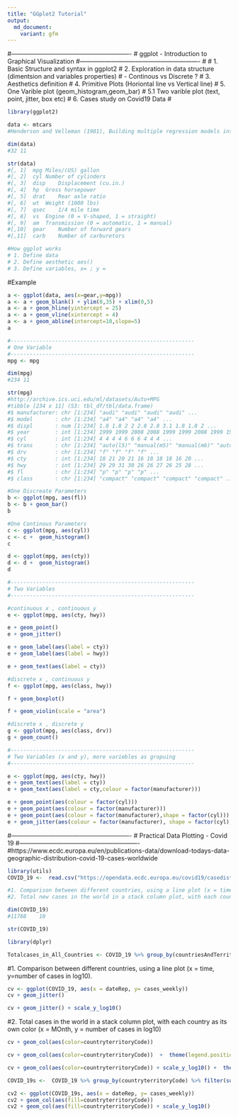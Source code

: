 ```yaml
---
title: "GGplot2 Tutorial"
output:
  md_document:
    variant: gfm
---
```


#----------------------------------------------------------
# ggplot -  Introduction to Graphical Visualization 
#----------------------------------------------------------
#
# 1. Basic Structure and syntax in ggplot2
# 2. Exploration in data structure (dimentsion and variables properties)
#    - Continous vs Discrete ? 
# 3. Aesthetics definition 
# 4. Primitive Plots (Horiontal line vs Vertical line)
# 5. One Varible plot (geom_histogram,geom_bar)
#    5.1 Two varible plot (text, point, jitter, box etc)
# 6. Cases study on Covid19 Data
#

```r
library(ggplot2)

data <- mtcars
#Henderson and Velleman (1981), Building multiple regression models interactively. Biometrics, 37, 391Ã¢411.

dim(data)
#32 11

str(data)
#[, 1]	mpg	Miles/(US) gallon
#[, 2]	cyl	Number of cylinders
#[, 3]	disp	Displacement (cu.in.)
#[, 4]	hp	Gross horsepower
#[, 5]	drat	Rear axle ratio
#[, 6]	wt	Weight (1000 lbs)
#[, 7]	qsec	1/4 mile time
#[, 8]	vs	Engine (0 = V-shaped, 1 = straight)
#[, 9]	am	Transmission (0 = automatic, 1 = manual)
#[,10]	gear	Number of forward gears
#[,11]	carb	Number of carburetors

#How ggplot works 
# 1. Define data 
# 2. Define aesthetic aes() 
# 3. Define variables, x= ; y =
```

#Example
```r
a <- ggplot(data, aes(x=gear,y=mpg)) 
a <- a + geom_blank() + ylim(0,35) + xlim(0,5)
a <- a + geom_hline(yintercept = 25)
a <- a + geom_vline(xintercept = 4)
a <- a + geom_abline(intercept=10,slope=5)
a 

```


```r
#----------------------------------------------------------
# One Variable
#----------------------------------------------------------
mpg <- mpg 

dim(mpg)
#234 11

str(mpg)
#http://archive.ics.uci.edu/ml/datasets/Auto+MPG
#tibble [234 x 11] (S3: tbl_df/tbl/data.frame)
#$ manufacturer: chr [1:234] "audi" "audi" "audi" "audi" ...
#$ model       : chr [1:234] "a4" "a4" "a4" "a4" ...
#$ displ       : num [1:234] 1.8 1.8 2 2 2.8 2.8 3.1 1.8 1.8 2 ...
#$ year        : int [1:234] 1999 1999 2008 2008 1999 1999 2008 1999 1999 2008 ...
#$ cyl         : int [1:234] 4 4 4 4 6 6 6 4 4 4 ...
#$ trans       : chr [1:234] "auto(l5)" "manual(m5)" "manual(m6)" "auto(av)" ...
#$ drv         : chr [1:234] "f" "f" "f" "f" ...
#$ cty         : int [1:234] 18 21 20 21 16 18 18 18 16 20 ...
#$ hwy         : int [1:234] 29 29 31 30 26 26 27 26 25 28 ...
#$ fl          : chr [1:234] "p" "p" "p" "p" ...
#$ class       : chr [1:234] "compact" "compact" "compact" "compact" ...

#One Discreate Parameters
b <- ggplot(mpg, aes(fl))
b <- b + geom_bar() 
b

#One Continous Parameters
c <- ggplot(mpg, aes(cyl))
c <- c +  geom_histogram()
c

d <- ggplot(mpg, aes(cty))
d <- d +  geom_histogram()
d


```


```r
#----------------------------------------------------------
# Two Variables
#----------------------------------------------------------

#continuous x , continuous y 
e <- ggplot(mpg, aes(cty, hwy))

e + geom_point()
e + geom_jitter() 

e + geom_label(aes(label = cty)) 
e + geom_label(aes(label = hwy)) 

e + geom_text(aes(label = cty))

#discrete x , continuous y
f <- ggplot(mpg, aes(class, hwy))

f + geom_boxplot()

f + geom_violin(scale = "area")

#discrete x , discrete y 
g <- ggplot(mpg, aes(class, drv))
g + geom_count()

```

```r
#----------------------------------------------------------
# Two Variables (x and y), more variebles as gropuing
#----------------------------------------------------------

e <- ggplot(mpg, aes(cty, hwy))
e + geom_text(aes(label = cty))
e + geom_text(aes(label = cty,colour = factor(manufacturer)))  

e + geom_point(aes(colour = factor(cyl)))
e + geom_point(aes(colour = factor(manufacturer)))
e + geom_point(aes(colour = factor(manufacturer),shape = factor(cyl)))
e + geom_jitter(aes(colour = factor(manufacturer), shape = factor(cyl), size = displ))

```

#----------------------------------------------------------
# Practical Data Plotting - Covid 19
#----------------------------------------------------------
#https://www.ecdc.europa.eu/en/publications-data/download-todays-data-geographic-distribution-covid-19-cases-worldwide
```r

library(utils)
COVID_19 <-  read.csv("https://opendata.ecdc.europa.eu/covid19/casedistribution/csv", na.strings = "", fileEncoding = "UTF-8-BOM")

#1. Comparison between different countries, using a line plot (x = time, y=number of cases in log10). 
#2. Total new cases in the world in a stack column plot, with each country as its own color (x = MOnth, y = number of cases in log10)

dim(COVID_19)
#11768    10

str(COVID_19)

library(dplyr)

Totalcases_in_All_Countries <- COVID_19 %>% group_by(countriesAndTerritories) %>% summarise(Cases = sum(cases_weekly))

```

#1. Comparison between different countries, using a line plot (x = time, y=number of cases in log10). 
```r

cv <- ggplot(COVID_19, aes(x = dateRep, y= cases_weekly)) 
cv + geom_jitter()

cv + geom_jitter() + scale_y_log10()
```

#2. Total cases in the world in a stack column plot, with each country as its own color (x = MOnth, y = number of cases in log10)
```r

cv + geom_col(aes(color=countryterritoryCode)) 

cv + geom_col(aes(color=countryterritoryCode))  +  theme(legend.position = "none")

cv + geom_col(aes(color=countryterritoryCode)) + scale_y_log10() +  theme(legend.position = "none")

COVID_19s <-  COVID_19 %>% group_by(countryterritoryCode) %>% filter(sum(cases_weekly)>300000)

cv2 <- ggplot(COVID_19s, aes(x = dateRep, y= cases_weekly)) 
cv2 + geom_col(aes(fill=countryterritoryCode)) 
cv2 + geom_col(aes(fill=countryterritoryCode)) + scale_y_log10()
```


